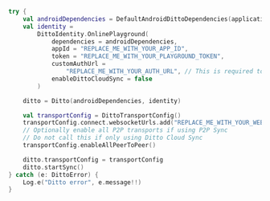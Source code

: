 ```kotlin Kotlin
try {
    val androidDependencies = DefaultAndroidDittoDependencies(applicationContext)
    val identity =
        DittoIdentity.OnlinePlayground(
            dependencies = androidDependencies,
            appId = "REPLACE_ME_WITH_YOUR_APP_ID",
            token = "REPLACE_ME_WITH_YOUR_PLAYGROUND_TOKEN",
            customAuthUrl =
                "REPLACE_ME_WITH_YOUR_AUTH_URL", // This is required to be set to false to use the correct URLs
            enableDittoCloudSync = false
        )

    ditto = Ditto(androidDependencies, identity)

    val transportConfig = DittoTransportConfig()
    transportConfig.connect.websocketUrls.add("REPLACE_ME_WITH_YOUR_WEBSOCKET_URL")
    // Optionally enable all P2P transports if using P2P Sync
    // Do not call this if only using Ditto Cloud Sync
    transportConfig.enableAllPeerToPeer()

    ditto.transportConfig = transportConfig
    ditto.startSync()
} catch (e: DittoError) {
    Log.e("Ditto error", e.message!!)
}
```